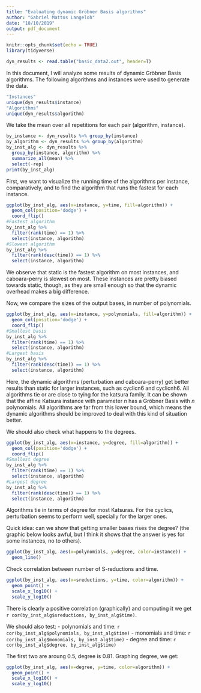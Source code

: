 ```yaml
---
title: "Evaluating dynamic Gröbner Basis algorithms"
author: "Gabriel Mattos Langeloh"
date: "10/10/2019"
output: pdf_document
---
```


```r
knitr::opts_chunk$set(echo = TRUE)
library(tidyverse)

dyn_results <- read.table("basic_data2.out", header=T)
```

In this document, I will analyze some results of dynamic Gröbner Basis algorithms. The following algorithms and instances were used to generate the data.

```r
"Instances"
unique(dyn_results$instance)
"Algorithms"
unique(dyn_results$algorithm)
```

We take the mean over all repetitions for each pair (algorithm, instance).

```r
by_instance <- dyn_results %>% group_by(instance)
by_algorithm <- dyn_results %>% group_by(algorithm)
by_inst_alg <- dyn_results %>% 
  group_by(instance, algorithm) %>% 
  summarize_all(mean) %>%
  select(-rep)
print(by_inst_alg)
```

First, we want to visualize the running time of the algorithms per instance, comparatively, and to find the algorithm that runs the fastest for each instance.

```r
ggplot(by_inst_alg, aes(x=instance, y=time, fill=algorithm)) + 
  geom_col(position='dodge') + 
  coord_flip()
#Fastest algorithm
by_inst_alg %>% 
  filter(rank(time) == 1) %>% 
  select(instance, algorithm)
#Slowest algorithm
by_inst_alg %>% 
  filter(rank(desc(time)) == 1) %>% 
  select(instance, algorithm)
```

We observe that static is the fastest algorithm on most instances, and caboara-perry is slowest on most. These instances are pretty biased towards static, though, as they are small enough so that the dynamic overhead makes a big difference.

Now, we compare the sizes of the output bases, in number of polynomials.

```r
ggplot(by_inst_alg, aes(x=instance, y=polynomials, fill=algorithm)) + 
  geom_col(position='dodge') + 
  coord_flip()
#Smallest basis
by_inst_alg %>% 
  filter(rank(time) == 1) %>% 
  select(instance, algorithm)
#Largest basis
by_inst_alg %>% 
  filter(rank(desc(time)) == 1) %>% 
  select(instance, algorithm)

```

Here, the dynamic algorithms (perturbation and caboara-perry) get better results than static for larger instances, such as cyclicn6 and cyclicnh6. All algorithms tie or are close to tying for the katsura family. It can be shown that the affine Katsura instance with parameter $n$ has a Gröbner Basis with $n$ polynomials. All algorithms are far from this lower bound, which means the dynamic algorithms should be improved to deal with this kind of situation better.

We should also check what happens to the degrees.

```r
ggplot(by_inst_alg, aes(x=instance, y=degree, fill=algorithm)) +
  geom_col(position='dodge') + 
  coord_flip()
#Smallest degree
by_inst_alg %>% 
  filter(rank(time) == 1) %>% 
  select(instance, algorithm)
#Largest degree
by_inst_alg %>% 
  filter(rank(desc(time)) == 1) %>% 
  select(instance, algorithm)
```

Algorithms tie in terms of degree for most Katsuras. For the cyclics, perturbation seems to perform well, specially for the larger ones.

Quick idea: can we show that getting smaller bases rises the degree? (the graphic below looks awful, but I think it shows that the answer is yes for some instances, no to others).

```r
ggplot(by_inst_alg, aes(x=polynomials, y=degree, color=instance)) +
  geom_line()
```

Check correlation between number of S-reductions and time.

```r
ggplot(by_inst_alg, aes(x=sreductions, y=time, color=algorithm)) +
  geom_point() + 
  scale_x_log10() + 
  scale_y_log10()
```

There is clearly a positive correlation (graphically) and computing it we get
`r cor(by_inst_alg$sreductions, by_inst_alg$time)`.

We should also test:
- polynomials and time: `r cor(by_inst_alg$polynomials, by_inst_alg$time)`
- monomials and time: `r cor(by_inst_alg$monomials, by_inst_alg$time)`
- degree and time: `r cor(by_inst_alg$degree, by_inst_alg$time)`

The first two are aroung $0.5$, degree is $0.81$. Graphing degree, we get:

```r
ggplot(by_inst_alg, aes(x=degree, y=time, color=algorithm)) +
  geom_point() + 
  scale_x_log10() + 
  scale_y_log10()
```
